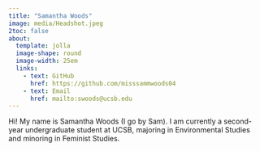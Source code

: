 ```yaml
---
title: "Samantha Woods"
image: media/Headshot.jpeg
2toc: false
about: 
  template: jolla
  image-shape: round
  image-width: 25em
  links:
    - text: GitHub
      href: https://github.com/misssammwoods04
    - text: Email
      href: mailto:swoods@ucsb.edu
---
```


Hi! My name is Samantha Woods (I go by Sam). I am currently a second-year undergraduate student at UCSB, majoring in Environmental Studies and minoring in Feminist Studies.
